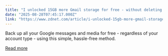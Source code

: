 ```yaml
---
title: "I unlocked 15GB more Gmail storage for free - without deleting a single email or file"
date: "2025-08-28T07:45:17.000Z"
link: "https://www.zdnet.com/article/i-unlocked-15gb-more-gmail-storage-for-free-without-deleting-a-single-email-or-file/"
---
```


Back up all your Google messages and media for free - regardless of your account type - using this simple, hassle-free method.

[Read more](https://www.zdnet.com/article/i-unlocked-15gb-more-gmail-storage-for-free-without-deleting-a-single-email-or-file/)
